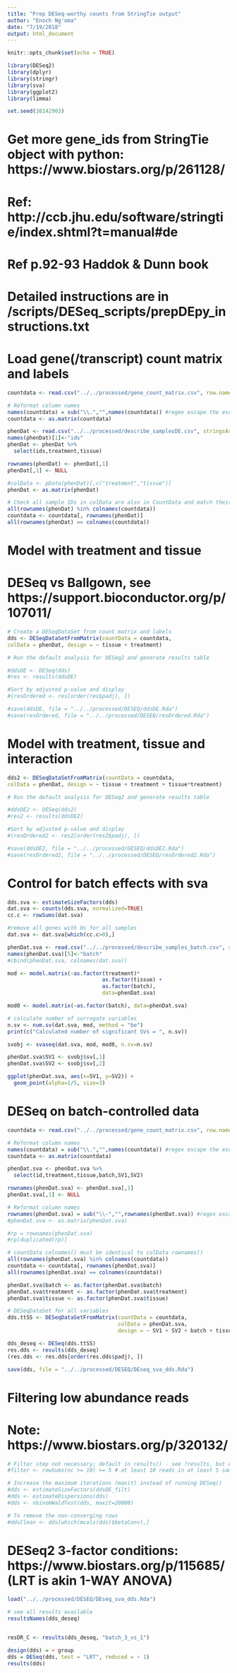 ```yaml
---
title: "Prep DESeq-worthy counts from StringTie output"
author: "Enoch Ng'oma"
date: "7/19/2018"
output: html_document
---
```


```r
knitr::opts_chunk$set(echo = TRUE)

library(DESeq2)
library(dplyr)
library(stringr)
library(sva)
library(ggplot2)
library(limma)

set.seed(38142903)
```

# Get more gene_ids from StringTie object with python: https://www.biostars.org/p/261128/

# Ref: http://ccb.jhu.edu/software/stringtie/index.shtml?t=manual#de
# Ref p.92-93 Haddok & Dunn book
# Detailed instructions are in /scripts/DESeq_scripts/prepDEpy_instructions.txt

# Load gene(/transcript) count matrix and labels

```r
countdata <- read.csv("../../processed/gene_count_matrix.csv", row.names="gene_id")

# Reformat column names
names(countdata) = sub("\\.","",names(countdata)) #regex escape the escape
countdata <- as.matrix(countdata)

phenDat <- read.csv("../../processed/describe_samplesDE.csv", stringsAsFactors = FALSE)
names(phenDat)[1]<-"ids"
phenDat <- phenDat %>%
  select(ids,treatment,tissue)

rownames(phenDat) <- phenDat[,1]
phenDat[,1] <- NULL

#colData <- pData(phenDat)[,c("treatment","tissue")]
phenDat <- as.matrix(phenDat)

# Check all sample IDs in colData are also in CountData and match their orders
all(rownames(phenDat) %in% colnames(countdata))
countdata <- countdata[, rownames(phenDat)]
all(rownames(phenDat) == colnames(countdata))
```

# Model with treatment and tissue
# DESeq vs Ballgown, see https://support.bioconductor.org/p/107011/

```r
# Create a DESeqDataSet from count matrix and labels
dds <- DESeqDataSetFromMatrix(countData = countdata,
colData = phenDat, design = ~ tissue + treatment)

# Run the default analysis for DESeq2 and generate results table

#ddsDE <- DESeq(dds)
#res <- results(ddsDE)

#Sort by adjusted p-value and display
#(resOrdered <- res[order(res$padj), ]) 

#save(ddsDE, file = "../../processed/DESEQ/ddsDE.Rda")
#save(resOrdered, file = "../../processed/DESEQ/resOrdered.Rda")

```

# Model with treatment, tissue and interaction

```r
dds2 <- DESeqDataSetFromMatrix(countData = countdata,
colData = phenDat, design = ~ tissue + treatment + tissue*treatment)

# Run the default analysis for DESeq2 and generate results table

#ddsDE2 <- DESeq(dds2)
#res2 <- results(ddsDE2)

#Sort by adjusted p-value and display
#(resOrdered2 <- res2[order(res2$padj), ]) 

#save(ddsDE2, file = "../../processed/DESEQ/ddsDE2.Rda")
#save(resOrdered2, file = "../../processed/DESEQ/resOrdered2.Rda")
```

# Control for batch effects with sva

```r
dds.sva <- estimateSizeFactors(dds)
dat.sva <- counts(dds.sva, normalized=TRUE)
cc.c <- rowSums(dat.sva)

#remove all genes with 0s for all samples
dat.sva <- dat.sva[which(cc.c>0),]

phenDat.sva <- read.csv("../../processed/describe_samples_batch.csv", stringsAsFactors = FALSE)
names(phenDat.sva)[5]<-"batch"
#cbind(phenDat.sva, colnames(dat.sva))

mod <- model.matrix(~as.factor(treatment)* 
                              as.factor(tissue) + 
                              as.factor(batch), 
                              data=phenDat.sva)

mod0 <- model.matrix(~as.factor(batch), data=phenDat.sva) 

# calculate number of surrogate variables
n.sv <- num.sv(dat.sva, mod, method = "be")
print(c("Calculated number of significant SVs = ", n.sv))

svobj <- svaseq(dat.sva, mod, mod0, n.sv=n.sv) 

phenDat.sva$SV1 <- svobj$sv[,1]
phenDat.sva$SV2 <- svobj$sv[,2]

ggplot(phenDat.sva, aes(x=SV1, y=SV2)) +
  geom_point(alpha=1/5, size=3)
```

# DESeq on batch-controlled data

```r
countdata <- read.csv("../../processed/gene_count_matrix.csv", row.names="gene_id")

# Reformat column names
names(countdata) = sub("\\.","",names(countdata)) #regex escape the escape
countdata <- as.matrix(countdata)

phenDat.sva <- phenDat.sva %>%
  select(id,treatment,tissue,batch,SV1,SV2)

rownames(phenDat.sva) <- phenDat.sva[,1]
phenDat.sva[,1] <- NULL

# Reformat column names
rownames(phenDat.sva) = sub("\\-","",rownames(phenDat.sva)) #regex escape the escape
#phenDat.sva <- as.matrix(phenDat.sva)

#rp = rownames(phenDat.sva)
#rp[duplicated(rp)]

# countData colnames() must be identical to colData rownames()
all(rownames(phenDat.sva) %in% colnames(countdata))
countdata <- countdata[, rownames(phenDat.sva)]
all(rownames(phenDat.sva) == colnames(countdata))

phenDat.sva$batch <- as.factor(phenDat.sva$batch)
phenDat.sva$treatment <- as.factor(phenDat.sva$treatment)
phenDat.sva$tissue <- as.factor(phenDat.sva$tissue)

# DESeqDataSet for all variables
dds.ttSS <- DESeqDataSetFromMatrix(countData = countdata, 
                                   colData = phenDat.sva, 
                                   design = ~ SV1 + SV2 + batch + tissue + treatment)

dds_deseq <- DESeq(dds.ttSS)
res.dds <- results(dds_deseq)
(res.dds <- res.dds[order(res.dds$padj), ])

save(dds, file = "../../processed/DESEQ/DEseq_sva_dds.Rda")
```

# Filtering low abundance reads
# Note: https://www.biostars.org/p/320132/

```r
# Filter step not necessary; default in results() - see ?results, but enhances speed https://support.bioconductor.org/p/65256/
#filter <- rowSums(nc >= 10) >= 5 # at least 10 reads in at least 5 samples

# Increase the maximum iterations (maxit) instead of running DESeq()
#dds <- estimateSizeFactors(ddsDE_filt)
#dds <- estimateDispersions(dds)
#dds <- nbinomWaldTest(dds, maxit=20000)

# To remove the non-converging rows
#ddsClean <- dds[which(mcols(dds)$betaConv),]
```

# DESeq2 3-factor conditions: https://www.biostars.org/p/115685/ (LRT is akin 1-WAY ANOVA)

```r
load("../../processed/DESEQ/DEseq_sva_dds.Rda")

# see all results available
resultsNames(dds_deseq)


resDR_C <- results(dds_deseq, "batch_3_vs_1")

```

```r
design(dds) = ~ group
dds = DESeq(dds, test = "LRT", reduced = ~ 1)
results(dds)
```

```r

```

